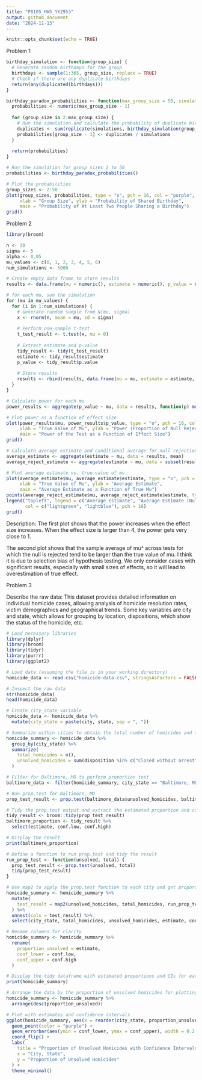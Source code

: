 ```yaml
---
title: "P8105_HW5_YX2953"
output: github_document
date: "2024-11-13"
---
```


```r
knitr::opts_chunk$set(echo = TRUE)
```

Problem 1

```r
birthday_simulation <- function(group_size) {
  # Generate random birthdays for the group
  birthdays <- sample(1:365, group_size, replace = TRUE)
  # Check if there are any duplicate birthdays
  return(any(duplicated(birthdays)))
}

birthday_paradox_probabilities <- function(max_group_size = 50, simulations = 10000) {
  probabilities <- numeric(max_group_size - 1)
  
  for (group_size in 2:max_group_size) {
    # Run the simulation and calculate the probability of duplicate birthdays
    duplicates <- sum(replicate(simulations, birthday_simulation(group_size)))
    probabilities[group_size - 1] <- duplicates / simulations
  }
  
  return(probabilities)
}

# Run the simulation for group sizes 2 to 50
probabilities <- birthday_paradox_probabilities()

# Plot the probabilities
group_sizes <- 2:50
plot(group_sizes, probabilities, type = "o", pch = 16, col = "purple",
     xlab = "Group Size", ylab = "Probability of Shared Birthday",
     main = "Probability of At Least Two People Sharing a Birthday")
grid()
```

Problem 2

```r
library(broom)

n <- 30
sigma <- 5
alpha <- 0.05
mu_values <- c(0, 1, 2, 3, 4, 5, 6)
num_simulations <- 5000

# Create empty data frame to store results
results <- data.frame(mu = numeric(), estimate = numeric(), p_value = numeric())

# for each mu, sun the simulation 
for (mu in mu_values) {
  for (i in 1:num_simulations) {
    # Generate random sample from N(mu, sigma)
    x <- rnorm(n, mean = mu, sd = sigma)
    
    # Perform one-sample t-test
    t_test_result <- t.test(x, mu = 0)
    
    # Extract estimate and p-value
    tidy_result <- tidy(t_test_result)
    estimate <- tidy_result$estimate
    p_value <- tidy_result$p.value
    
    # Store results
    results <- rbind(results, data.frame(mu = mu, estimate = estimate, p_value = p_value))
  }
}

# Calculate power for each mu
power_results <- aggregate(p_value ~ mu, data = results, function(p) mean(p < alpha))

# Plot power as a function of effect size
plot(power_results$mu, power_results$p_value, type = "o", pch = 16, col = "purple",
     xlab = "True Value of Mu", ylab = "Power (Proportion of Null Rejections)",
     main = "Power of the Test as a Function of Effect Size")
grid()

# Calculate average estimate and conditional average for null rejections
average_estimate <- aggregate(estimate ~ mu, data = results, mean)
average_reject_estimate <- aggregate(estimate ~ mu, data = subset(results, p_value < alpha), mean)

# Plot average estimate vs. true value of mu
plot(average_estimate$mu, average_estimate$estimate, type = "o", pch = 16, col = "lightgreen",
     xlab = "True Value of Mu", ylab = "Average Estimate",
     main = "Average Estimate as a Function of True Mu")
points(average_reject_estimate$mu, average_reject_estimate$estimate, type = "o", pch = 16, col = "lightblue")
legend("topleft", legend = c("Average Estimate", "Average Estimate (Null Rejected)"),
       col = c("lightgreen", "lightblue"), pch = 16)
grid()
```
Description:
The first plot shows that the power increases when the effect size increases. When the effect size is larger than 4, the power gets very close to 1.

The second plot shows that the sample average of mu^ across tests for which the null is rejected tend to be larger than the true value of mu. I think it is due to selection bias of hypothesis  testing. We only consider cases with significant results, especially with small sizes of effects, so it will lead to overestimation of true effect.


Problem 3

Describe the raw data:
This dataset provides detailed information on individual homicide cases, allowing analysis of homicide resolution rates, victim demographics and geographical trends. Some key variables are city and state, which allows for grouping by location, dispositions, which show the status of the homicide, etc.

```r
# Load necessary libraries
library(dplyr)
library(broom)
library(tidyr)
library(purrr)
library(ggplot2)

# Load data (assuming the file is in your working directory)
homicide_data <- read.csv("homicide-data.csv", stringsAsFactors = FALSE)

# Inspect the raw data
str(homicide_data)
head(homicide_data)

# Create city_state variable
homicide_data <- homicide_data %>%
  mutate(city_state = paste(city, state, sep = ", "))

# Summarize within cities to obtain the total number of homicides and the number of unsolved homicides
homicide_summary <- homicide_data %>%
  group_by(city_state) %>%
  summarize(
    total_homicides = n(),
    unsolved_homicides = sum(disposition %in% c("Closed without arrest", "Open/No arrest"))
  )

# Filter for Baltimore, MD to perform proportion test
baltimore_data <- filter(homicide_summary, city_state == "Baltimore, MD")

# Run prop.test for Baltimore, MD
prop_test_result <- prop.test(baltimore_data$unsolved_homicides, baltimore_data$total_homicides)

# Tidy the prop.test output and extract the estimated proportion and confidence intervals
tidy_result <- broom::tidy(prop_test_result)
baltimore_proportion <- tidy_result %>%
  select(estimate, conf.low, conf.high)

# Display the result
print(baltimore_proportion)
```

```r

# Define a function to run prop.test and tidy the result
run_prop_test <- function(unsolved, total) {
  prop_test_result <- prop.test(unsolved, total)
  tidy(prop_test_result)
}

# Use map2 to apply the prop.test function to each city and get proportions and CIs
homicide_summary <- homicide_summary %>%
  mutate(
    test_result = map2(unsolved_homicides, total_homicides, run_prop_test)
  ) %>%
  unnest(cols = test_result) %>%
  select(city_state, total_homicides, unsolved_homicides, estimate, conf.low, conf.high)

# Rename columns for clarity
homicide_summary <- homicide_summary %>%
  rename(
    proportion_unsolved = estimate,
    conf_lower = conf.low,
    conf_upper = conf.high
  )

# Display the tidy dataframe with estimated proportions and CIs for each city
print(homicide_summary)
```
```r
# Arrange the data by the proportion of unsolved homicides for plotting
homicide_summary <- homicide_summary %>%
  arrange(desc(proportion_unsolved))

# Plot with estimates and confidence intervals
ggplot(homicide_summary, aes(x = reorder(city_state, proportion_unsolved), y = proportion_unsolved)) +
  geom_point(color = "purple") +
  geom_errorbar(aes(ymin = conf_lower, ymax = conf_upper), width = 0.2, color = "pink") +
  coord_flip() +
  labs(
    title = "Proportion of Unsolved Homicides with Confidence Intervals by City",
    x = "City, State",
    y = "Proportion of Unsolved Homicides"
  ) +
  theme_minimal()
```

